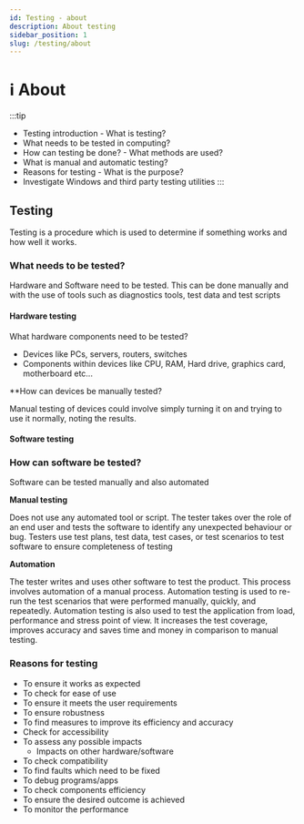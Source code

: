 ```yaml
---
id: Testing - about
description: About testing
sidebar_position: 1
slug: /testing/about
---
```


# ℹ️ About


:::tip
- Testing introduction - What is testing?
- What needs to be tested in computing?
- How can testing be done? - What methods are used?
- What is manual and automatic testing?
- Reasons for testing - What is the purpose?
- Investigate Windows and third party testing utilities
:::

## Testing

Testing is a procedure which is used to determine if something works and how well it works.

### What needs to be tested?

Hardware and Software need to be tested. 
This can be done manually and with the use of tools such as diagnostics tools, test data and test scripts

#### Hardware testing

What hardware components need to be tested?

- Devices like PCs, servers, routers, switches
- Components within devices like CPU, RAM, Hard drive, graphics card, motherboard etc...

**How can devices be manually tested?

Manual testing of devices could involve simply turning it on and trying to use it normally, noting the results. 

#### Software testing

### How can software be tested?

Software can be tested manually and also automated

**Manual testing**

Does not use any automated tool or script. The tester takes over the role of an end user and tests the software to identify any unexpected behaviour or bug. 
Testers use test plans, test data, test cases, or test scenarios to test software to ensure completeness of testing

**Automation**

The tester writes and uses other software to test the product. This process involves automation of a manual process. Automation testing is used to re-run the test scenarios that were performed manually, quickly, and repeatedly.
Automation testing is also used to test the application from load, performance and stress point of view. It increases the test coverage, improves accuracy and saves time and money in comparison to manual testing.

### Reasons for testing

- To ensure it works as expected
- To check for ease of use
- To ensure it meets the user requirements
- To ensure robustness
- To find measures to improve its efficiency and accuracy
- Check for accessibility
- To assess any possible impacts
    - Impacts on other hardware/software
- To check compatibility
- To find faults which need to be fixed
- To debug programs/apps
- To check components efficiency
- To ensure the desired outcome is achieved
- To monitor the performance